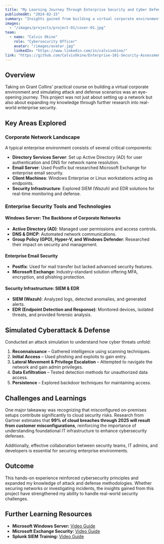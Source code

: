```yaml
---
title: "My Learning Journey Through Enterprise Security and Cyber Defense"
publishedAt: "2024-02-15"
summary: "Insights gained from building a virtual corporate environment, simulating attack and defense scenarios, and exploring enterprise security tools."
images:
  - "/images/projects/project-01/cover-01.jpg"
team:
  - name: "Calvis Okine"
    role: "Cybersecurity Officer"
    avatar: "/images/avatar.jpg"
    linkedIn: "https://www.linkedin.com/in/calvisokine/"
link: "https://github.com/CalvisOkine/Enterprise-101-Security-Assessment-and-Cyberattack-Simulation"
---
```


## Overview

Taking on Grant Collins' practical course on building a virtual corporate environment and simulating attack and defense scenarios was an eye-opening journey. This project was not just about setting up a network but also about expanding my knowledge through further research into real-world enterprise security.

## Key Areas Explored

### **Corporate Network Landscape**
A typical enterprise environment consists of several critical components:
- **Directory Services Server**: Set up Active Directory (AD) for user authentication and DNS for network name resolution.
- **Email Server**: Used Postfix but researched Microsoft Exchange for enterprise email security.
- **Client Machines**: Windows Enterprise or Linux workstations acting as endpoints.
- **Security Infrastructure**: Explored SIEM (Wazuh) and EDR solutions for real-time monitoring and defense.

### **Enterprise Security Tools and Technologies**

#### **Windows Server: The Backbone of Corporate Networks**
- **Active Directory (AD)**: Managed user permissions and access controls.
- **DNS & DHCP**: Automated network communications.
- **Group Policy (GPO), Hyper-V, and Windows Defender**: Researched their impact on security and management.

#### **Enterprise Email Security**
- **Postfix**: Used for mail transfer but lacked advanced security features.
- **Microsoft Exchange**: Industry-standard solution offering MFA, encryption, and phishing protection.

#### **Security Infrastructure: SIEM & EDR**
- **SIEM (Wazuh)**: Analyzed logs, detected anomalies, and generated alerts.
- **EDR (Endpoint Detection and Response)**: Monitored devices, isolated threats, and provided forensic analysis.

## Simulated Cyberattack & Defense
Conducted an attack simulation to understand how cyber threats unfold:
1. **Reconnaissance** – Gathered intelligence using scanning techniques.
2. **Initial Access** – Used phishing and exploits to gain entry.
3. **Lateral Movement & Privilege Escalation** – Attempted to navigate the network and gain admin privileges.
4. **Data Exfiltration** – Tested detection methods for unauthorized data access.
5. **Persistence** – Explored backdoor techniques for maintaining access.

## Challenges and Learnings
One major takeaway was recognizing that misconfigured on-premises setups contribute significantly to cloud security risks. Research from Gartner estimates that **99% of cloud breaches through 2025 will result from customer misconfigurations**, reinforcing the importance of understanding foundational IT infrastructure to enhance cybersecurity defenses.

Additionally, effective collaboration between security teams, IT admins, and developers is essential for securing enterprise environments.

## Outcome
This hands-on experience reinforced cybersecurity principles and expanded my knowledge of attack and defense methodologies. Whether securing networks or investigating incidents, the insights gained from this project have strengthened my ability to handle real-world security challenges.

## Further Learning Resources
- **Microsoft Windows Server:** [Video Guide](https://www.youtube.com/watch?v=85-bp7XxWDQ&list=PLEgclf_4HA-i1viJp70XzMT64H7AXmFtl)
- **Microsoft Exchange Security:** [Video Guide](https://www.youtube.com/watch?v=aXj3GlbwADs&list=PLEgclf_4HA-jVOV7R9LBpDVXDPLuqI_HD)
- **Splunk SIEM Training:** [Video Guide](https://www.youtube.com/watch?v=hxeC89O1Uig&list=PL1-jBXyOkKCwv4zqUawchLpWDDFdPyH50)